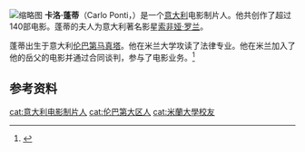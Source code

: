 [[File:Carlo_Ponti_1951.jpg|缩略图]]
{{refimprove|time=2019-09-05T12:50:27+00:00}}
'''卡洛·蓬蒂'''（Carlo Ponti，{{bd|1912年|12月11日|2007年|1月10日}}）是一个[[意大利|意大利]]电影制片人。他共创作了超过140部电影。蓬蒂的夫人为意大利著名影星[[索非娅·罗兰|索非娅·罗兰]]。

蓬蒂出生于意大利[[伦巴第|伦巴第]][[马真塔|马真塔]]。他在米兰大学攻读了法律专业。他在米兰加入了他的岳父的电影并通过合同谈判，参与了电影业务。<ref name=independent>{{cite news| last =Exshaw| first =John| title =Carlo Ponti| publisher =[[The_Independent|The Independent]]| date =12 January 2007| url =http://news.independent.co.uk/people/obituaries/article2144032.ece| accessdate =2007-01-12| deadurl =yes| archiveurl =https://web.archive.org/web/20070219203402/http://news.independent.co.uk/people/obituaries/article2144032.ece| archivedate =2007-02-19}}</ref>

==参考资料==
{{Reflist}}

{{italy-bio-stub}}
{{normdaten}}
{{DEFAULTSORT:Ponti}}
[[cat:意大利电影制片人|cat:意大利电影制片人]]
[[cat:伦巴第大区人|cat:伦巴第大区人]]
[[cat:米蘭大學校友|cat:米蘭大學校友]]